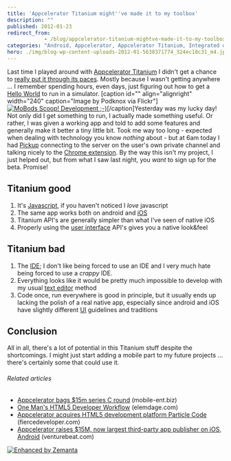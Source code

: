 ```yaml
---
title: 'Appcelerator Titanium might''ve made it to my toolbox'
description: ""
published: 2012-01-23
redirect_from: 
            - /blog/appcelerator-titanium-mightve-made-it-to-my-toolbox/swizec/3506
categories: "Android, Appcelerator, Appcelerator Titanium, Integrated development environment, IOS, JavaScript, Programming, Titanium, Uncategorized, User interface"
hero: ./img/blog-wp-content-uploads-2012-01-5638371774_324ec18c31_m4.jpg
---
```

Last time I played around with [Appcelerator Titanium](http://www.appcelerator.com/ "Appcelerator Titanium") I didn&#x27;t get a chance to [really put it through its paces](http://swizec.com/blog/i-learned-two-things-today-11-8/swizec/2150). Mostly because I wasn&#x27;t getting anywhere ... I remember spending hours, even days, just figuring out how to get a [Hello World](http://en.wikipedia.org/wiki/Hello_world_program "Hello world program") to run in a simulator. \[caption id=&quot;&quot; align=&quot;alignright&quot; width=&quot;240&quot; caption=&quot;Image by Podknox via Flickr&quot;][![MoBods Scoop! Development ;-)](./img/blog-wp-content-uploads-2012-01-5638371774_324ec18c31_m4.jpg "MoBods Scoop! Development ;-)")](http://www.flickr.com/photos/91198056@N00/5638371774)\[/caption]Yesterday was my lucky day! Not only did I get something to run, I actually made something useful. Or rather, I was given a working app and told to add some features and generally make it better a tiny little bit. Took me way too long - expected when dealing with technology you know _nothing_ about - but at 6am today I had [Pickup](http://www.pickup.io/) connecting to the server on the user&#x27;s own private channel and talking nicely to the [Chrome extension](http://googlevoiceblog.blogspot.com/2010/01/new-google-voice-extension-for-chrome.html "Chrome extension"). By the way this isn&#x27;t my project, I just helped out, but from what I saw last night, you _want_ to sign up for the beta. Promise!

## Titanium good

1. It&#x27;s [Javascript](http://en.wikipedia.org/wiki/JavaScript "JavaScript"), if you haven&#x27;t noticed I _love_ javascript
2. The same app works both on android and [iOS](http://www.apple.com/ios "IOS")
3. Titanium API&#x27;s are generally simpler than what I&#x27;ve seen of native iOS
4. Properly using the [user interface](http://en.wikipedia.org/wiki/User_interface "User interface") API&#x27;s gives you a native look&amp;feel

## Titanium bad

1. The [IDE](http://en.wikipedia.org/wiki/Integrated_development_environment "Integrated development environment"); I don&#x27;t like being forced to use an IDE and I very much hate being forced to use a _crappy_ IDE.
2. Everything looks like it would be pretty much impossible to develop with my usual [text editor](http://en.wikipedia.org/wiki/Text_editor "Text editor") method
3. Code once, run everywhere is good in principle, but it usually ends up lacking the polish of a real native app, especially since android and iOS have slightly different [UI](http://en.wikipedia.org/wiki/User_interface "User interface") guidelines and traditions

## Conclusion

All in all, there&#x27;s a lot of potential in this Titanium stuff despite the shortcomings. I might just start adding a mobile part to my future projects ... there&#x27;s certainly some that could use it.

###### Related articles

- [Appcelerator bags $15m series C round](http://www.mobile-ent.biz/news/read/appcelerator-bags-15m-series-c-round/016007) (mobile-ent.biz)
- [One Man&#x27;s HTML5 Developer Workflow](http://blog.elemdage.com/technology/one-mans-html5-developer-workflow) (elemdage.com)
- [Appcelerator acquires HTML5 development platform Particle Code](http://www.fiercedeveloper.com/story/appcelerator-acquires-html5-development-platform-particle-code/2011-10-24) (fiercedeveloper.com)
- [Appcelerator raises $15M, now largest third-party app publisher on iOS, Android](http://venturebeat.com/2011/11/01/appcelerator-raises-15m/) (venturebeat.com)

[![Enhanced by Zemanta](http://img.zemanta.com/zemified_e.png?x-id=41f5b6aa-6958-4ac1-95b3-78f47d955e65)](http://www.zemanta.com/ "Enhanced by Zemanta")